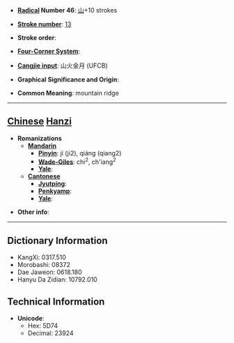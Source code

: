 * '''[[Wiktionary:Chinese radical index| Radical]] Number 46''': [[Wiktionary:Chinese radical index 山|山]]+10 strokes

* '''[[Wiktionary:Chinese total strokes index|Stroke number]]''': [[Wiktionary:Chinese total strokes index 13|13]]

* '''Stroke order''': 

* '''[[Wiktionary:Chinese four corner index|Four-Corner System]]''': 

* '''[[Wiktionary:Chinese Cangjie index|Cangjie input]]''': 山火金月 (UFCB)

* '''Graphical Significance and Origin''': 

* '''Common Meaning''': mountain ridge

----

== [[Chinese]] [[Hanzi]] ==

* '''Romanizations'''
** '''[[Mandarin]]'''
*** '''[[Pinyin]]''': jí (ji2), qiáng (qiang2)
*** '''[[Wade-Giles]]''': chi<sup>2</sup>, ch'iang<sup>2</sup>
*** '''[[Yale]]''': 
** '''[[Cantonese]]'''
*** '''[[Jyutping]]''':
*** '''[[Penkyamp]]''': 
*** '''[[Yale]]''': 

* '''Other info''': 

----

== Dictionary Information ==

* KangXi: 0317.510
* Morobashi: 08372
* Dae Jaweon: 0618.180
* Hanyu Da Zidian: 10792.010

== Technical Information ==

* '''Unicode''':
** Hex: 5D74
** Decimal: 23924